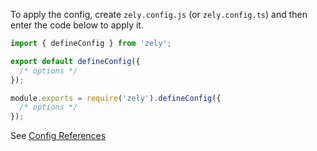 To apply the config, create `zely.config.js` (or `zely.config.ts`) and then enter the code below to apply it.

<Tabs>
<TabItem id="Typescript">

```ts
import { defineConfig } from 'zely';

export default defineConfig({
  /* options */
});
```

</TabItem>
<TabItem id="Javascript">

```js
module.exports = require('zely').defineConfig({
  /* options */
});
```

</TabItem>
</Tabs>

<Box type="tip">See [Config References](/apis/config)</Box>
